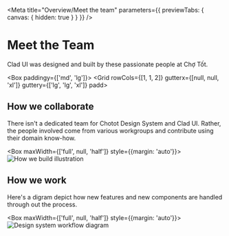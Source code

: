 
<Meta title="Overview/Meet the team" parameters={{ previewTabs: { canvas: { hidden: true } } }} />

# Meet the Team

Clad UI was designed and built by these passionate people at Chợ Tốt.

<Box paddingy={['md', 'lg']}>
  <Grid rowCols={[1, 1, 2]} gutterx={[null, null, 'xl']} guttery={['lg', 'lg', 'xl']} padd>
    <Col>
      <Member
        avatar="./team-members/anhtruong.jpg"
        name="Anh Truong"
        position="UI/UX Lead"
        role="Lead the creation and communication of design decisions, support the design system to help grow our platform, and drive impact for Cho Tot."
        web="https://www.linkedin.com/in/helloanhtruong/"
        email="anhtruong@chotot.vn"
      />
    </Col>
    <Col>
      <Member
        avatar="./team-members/thanhtran.jpg"
        name="Thanh Tran"
        position="Principle Software Engineer"
        role="Design Clad UI technical solutions and lead the implementation of Clad UI design system."
        web="https://int3ractive.com"
        email="thanhtran@chotot.vn"
      />
    </Col>
    <Col>
      <Member
        avatar="./team-members/trinhhuynh.jpg"
        name="Trinh Huynh"
        position="UX Researcher"
        role="Explore and research for understanding user insights in order to improve and develop the product."
        email="trinhhuynh@chotot.vn"
      />
    </Col>
    <Col>
      <Member
        avatar="./team-members/tutran.jpg"
        name="Tu Tran"
        position="UI/UX Designer"
        role="Unify components across platforms, centralize, create specs and documentation."
        web="https://ginnytran.wixsite.com/portfolio"
        email="tutran@chotot.vn"
      />
    </Col>
    <Col>
      <Member
        avatar="./team-members/linhnguyen.jpg"
        name="Linh Nguyen"
        position="UI/UX Designer"
        role="Define and design. Refine and reuse. Contributing to the design guidelines, UI library, usage explanation. Ensure Clad UI be used in Product design."
        web="https://www.behance.net/lilomo"
        email="linhnguyen@chotot.vn"
      />
    </Col>
    <Col>
      <Member
        avatar="./team-members/phuphan.jpg"
        name="Phu Phan"
        position="UI/UX Designer"
        role="Contribute to Design System, create guidelines and reusable components accross platforms."
        web="https://www.behance.net/Mandubu"
        email="phuphan@chotot.vn"
      />
    </Col>
    <Col>
      <Member
        avatar="./team-members/tanpham.jpg"
        name="Tan Pham"
        position="Front End Intern"
        role="Implement Clad UI design system components as well as documentation."
        web="https://www.linkedin.com/in/tanpham199/"
        email="tanpham@chotot.vn"
      />
    </Col>
    <Col>
      <Member
        avatar="./team-members/phunguyen.jpg"
        name="Phu Nguyen"
        position="Front End Engineer"
        role="Contribute from Buyer Workgroup."
        web="https://www.linkedin.com/in/PhuNguyenIT96/"
        email="phunguyen@chotot.vn"
      />
    </Col>
    <Col>
      <Member
        avatar="./team-members/anle.jpg"
        name="An Le"
        position="Front End Engineer"
        role="Contribute from Customer Workgroup."
        web="https://www.linkedin.com/in/lehoangthienan/"
        email="anle@chotot.vn"
      />
    </Col>
    <Col>
      <Member
        avatar="./team-members/toanle.jpg"
        name="Toan Le"
        position="Front End Engineer"
        role="Contribute from Seller Workgroup."
        web="https://www.linkedin.com/in/toanleviet95/"
        email="toanle@chotot.vn"
      />
    </Col>
    <Col>
      <Member
        avatar="./team-members/khoado.jpg"
        name="Khoa Do"
        position="Front End Engineer"
        role="Contribute from Foundation Workgroup."
        web=""
        email="khoado@chotot.vn"
      />
    </Col>

  </Grid>
</Box>

## How we collaborate

There isn't a dedicated team for Chotot Design System and Clad UI. Rather, the people involved come from various workgroups and contribute using their domain know-how.

<Box maxWidth={['full', null, 'half']} style={{margin: 'auto'}}><img src="./how-we-build.png" alt="How we build illustration" /></Box>

## How we work

Here's a digram depict how new features and new components are handled through out the process.

<Box maxWidth={['full', null, 'half']} style={{margin: 'auto'}}><img src="./ds-workflow.svg" alt="Design system workflow diagram" /></Box>
